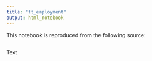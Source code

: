 ```yaml
---
title: "tt_employment"
output: html_notebook
---
```


This notebook is reproduced from the following source: 

```r



```

Text
